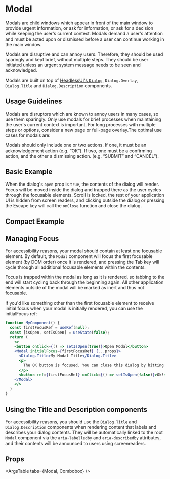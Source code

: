 
<Meta title="Interaction/Modal/Overview" component={Modal} />

# Modal

Modals are child windows which appear in front of the main window to provide urgent information, or ask for information, or ask for a decision while keeping the user's current context. Modals demand a user's attention and must be acted upon or dismissed before a user can continue working in the main window.

Modals are disruptive and can annoy users. Therefore, they should be used sparingly and kept brief, without multiple steps. They should be user initiated unless an urgent system message needs to be seen and acknowledged.

Modals are built on top of [HeadlessUI's `Dialog`](https://headlessui.dev/react/dialog), `Dialog.Overlay`, `Dialog.Title` and `Dialog.Description` components.

## Usage Guidelines

Modals are disruptors which are known to annoy users in many cases, so use them sparingly. Only use modals for brief processes when maintaining the user's current context is important. For long processes with multiple steps or options, consider a new page or full-page overlay.The optimal use cases for modals are:

Modals should only include one or two actions. If one, it must be an acknowledgement action (e.g. “OK”). If two, one must be a confirming action, and the other a dismissing action. (e.g. “SUBMIT” and “CANCEL”).

## Basic Example

When the dialog's `open` prop is `true`, the contents of the dialog will render. Focus will be moved inside the dialog and trapped there as the user cycles through the focusable elements. Scroll is locked, the rest of your application UI is hidden from screen readers, and clicking outside the dialog or pressing the Escape key will call the `onClose` function and close the dialog.

<Canvas>
  <Story name='1. Modal' id='interaction-modal--basic' />
</Canvas>

## Compact Example

<Canvas>
  <Story name="1. Succinct" id="interaction-modal--compact-with-custom-footer" />
</Canvas>

## Managing Focus

For accessibility reasons, your modal should contain at least one focusable element. By default, the `Modal` component will focus the first focusable element (by DOM order) once it is rendered, and pressing the Tab key will cycle through all additional focusable elements within the contents.

Focus is trapped within the modal as long as it is rendered, so tabbing to the end will start cycling back through the beginning again. All other application elements outside of the modal will be marked as inert and thus not focusable.

If you'd like something other than the first focusable element to receive initial focus when your modal is initially rendered, you can use the initialFocus ref:

```jsx
function MyComponent() {
  const firstFocusRef = useRef(null);
  const [isOpen, setIsOpen] = useState(false);
  return (
    <>
    <button onClick={() => setIsOpen(true)}>Open Modal</button>
    <Modal initialFocus={firstFocusRef} {...props}>
      <Dialog.Title>My Modal Title</Dialog.Title>
      <p>
        The OK button is focused. You can close this dialog by hitting enter.
      </p>
      <button ref={firstFocusRef} onClick={() => setIsOpen(false)}>Ok!</button>
    </Modal>
    </>
  )
}
```

## Using the Title and Description components

For accessibility reasons, you should use the `Dialog.Title` and `Dialog.Description` components when rendering content that labels and describes your dialog contents. They will be automatically linked to the root `Modal` component via the `aria-labelledby` and `aria-describedby` attributes, and their contents will be announced to users using screenreaders.

<Canvas>
  <Story name='1. Modal' id='interaction-modal--basic' />
</Canvas>

## Props

<ArgsTable tabs={Modal, Combobox} />
